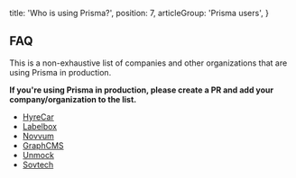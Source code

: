   title: 'Who is using Prisma?',
  position: 7,
  articleGroup: 'Prisma users',
}

## FAQ

This is a non-exhaustive list of companies and other organizations that are using Prisma in production.

**If you're using Prisma in production, please create a PR and add your company/organization to the list.**

- [HyreCar](https://www.hyrecar.com/)
- [Labelbox](https://www.labelbox.com/)
- [Novvum](http://novvum.io/)
- [GraphCMS](https://graphcms.com)
- [Unmock](https://www.unmock.io/)
- [Sovtech](https://sov.tech/)
